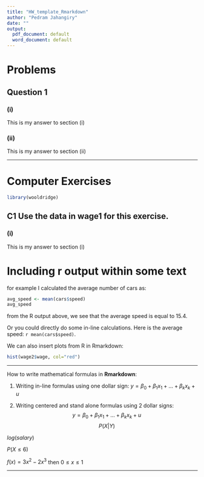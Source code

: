 ```yaml
---
title: "HW_template_Rmarkdown"
author: "Pedram Jahangiry"
date: ""
output:
  pdf_document: default
  word_document: default
---
```


\tableofcontents


\newpage

# Problems

## Question 1

### (i) 

This is my answer to section (i)

### (ii)

This is my answer to section (ii)

---------



# Computer Exercises

```r
library(wooldridge)
```

## C1 Use the data in wage1 for this exercise.

### (i) 

This is my answer to section (i)
 







# Including r output within some text 

for example I calculated the average number of cars as: 
```r
avg_speed <- mean(cars$speed)
avg_speed
```

from the R output above, we see that the average speed is equal to 15.4. 

Or you could directly do some in-line calculations. 
Here is the average speed: `r mean(cars$speed)`. 

We can also insert plots from R in Rmarkdown: 


```r
hist(wage2$wage, col="red")
```



-------------


How to write mathematical formulas in **Rmarkdown**: 

1. Writing in-line formulas using one dollar sign: $y=\beta_0 + \beta_1 x_1 + ... + \beta_k x_k + u$


2. Writing centered and stand alone formulas using 2 dollar signs: 
$$y=\beta_0 + \beta_1 x_1 + ... + \beta_k x_k + u$$
$$P(X|Y)$$

$log(salary)$

$P(X \le 6)$

$f(x)=3x^2 -2x^3$  then $0 \le x \le 1$

---------------




